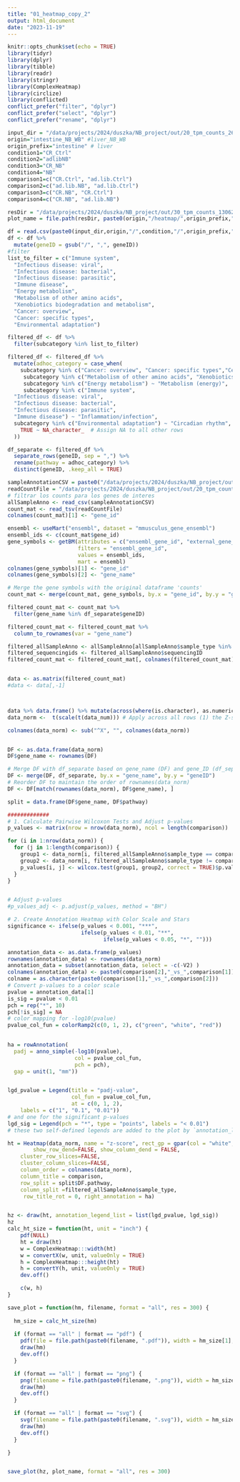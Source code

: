 ```yaml
---
title: "01_heatmap_copy_2"
output: html_document
date: "2023-11-19"
---
```


```r
knitr::opts_chunk$set(echo = TRUE)
library(tidyr)
library(dplyr)
library(tibble)
library(readr)
library(stringr)
library(ComplexHeatmap)
library(circlize)
library(conflicted)
conflict_prefer("filter", "dplyr")
conflict_prefer("select", "dplyr")
conflict_prefer("rename", "dplyr")
```


```r
input_dir = "/data/projects/2024/duszka/NB_project/out/20_tpm_counts_260524/"
origin="intestine_NB_WB" #liver_NB_WB
origin_prefix="intestine" # liver
condition1="CR_Ctrl"
condition2="adlibNB"
condition3="CR_NB"
condition4="NB"
comparison1=c("CR.Ctrl", "ad.lib.Ctrl")
comparison2=c("ad.lib.NB", "ad.lib.Ctrl")
comparison3=c("CR.NB", "CR.Ctrl")
comparison4=c("CR.NB", "ad.lib.NB")

resDir = "/data/projects/2024/duszka/NB_project/out/30_tpm_counts_130624"
plot_name = file.path(resDir, paste0(origin,"/heatmap/",origin_prefix,"_",condition, "_z-score_h"))

df = read.csv(paste0(input_dir,origin,"/",condition,"/",origin_prefix,"_",condition,"_", "ORA_KEGG.tsv"), sep = "\t")
df <- df %>%
  mutate(geneID = gsub("/", ",", geneID))
#filter 
list_to_filter = c("Immune system",
  "Infectious disease: viral",
  "Infectious disease: bacterial",
  "Infectious disease: parasitic",
  "Immune disease",
  "Energy metabolism",
  "Metabolism of other amino acids",
  "Xenobiotics biodegradation and metabolism",
  "Cancer: overview",
  "Cancer: specific types",
  "Environmental adaptation")

filtered_df <- df %>%
  filter(subcategory %in% list_to_filter)

filtered_df <- filtered_df %>%
  mutate(adhoc_category = case_when(
    subcategory %in% c("Cancer: overview", "Cancer: specific types","Cell growth and death") ~ "Cancer/Cell cycle",
     subcategory %in% c("Metabolism of other amino acids", "Xenobiotics biodegradation and metabolism") ~ "Glutathione/drug metabolism",
     subcategory %in% c("Energy metabolism") ~ "Metabolism (energy)",
     subcategory %in% c("Immune system",
  "Infectious disease: viral",
  "Infectious disease: bacterial",
  "Infectious disease: parasitic",
  "Immune disease") ~ "Inflammation/infection",
  subcategory %in% c("Environmental adaptation") ~ "Circadian rhythm",
    TRUE ~ NA_character_  # Assign NA to all other rows
  ))

df_separate <- filtered_df %>%
  separate_rows(geneID, sep = ",") %>%
  rename(pathway = adhoc_category) %>%
  distinct(geneID, .keep_all = TRUE)

sampleAnnotationCSV = paste0("/data/projects/2024/duszka/NB_project/out/20_tpm_counts_260524/tables/coldata_",origin_prefix,".csv")
readCountFile = "/data/projects/2024/duszka/NB_project/out/20_tpm_counts_260524/tables/counts_intestine.tsv"
# filtrar los counts para los genes de interes 
allSampleAnno <- read_csv(sampleAnnotationCSV)
count_mat <- read_tsv(readCountFile)
colnames(count_mat)[1] <- "gene_id"

ensembl <- useMart("ensembl", dataset = "mmusculus_gene_ensembl")
ensembl_ids <- c(count_mat$gene_id) 
gene_symbols <- getBM(attributes = c("ensembl_gene_id", "external_gene_name"),
                      filters = "ensembl_gene_id",
                      values = ensembl_ids,
                      mart = ensembl)
colnames(gene_symbols)[1] <- "gene_id"
colnames(gene_symbols)[2] <- "gene_name"

# Merge the gene symbols with the original dataframe 'counts'
count_mat <- merge(count_mat, gene_symbols, by.x = "gene_id", by.y = "gene_id", all.x = TRUE)

filtered_count_mat <- count_mat %>%
  filter(gene_name %in% df_separate$geneID)

filtered_count_mat <- filtered_count_mat %>%
  column_to_rownames(var = "gene_name")

filtered_allSampleAnno <- allSampleAnno[allSampleAnno$sample_type %in% comparison, ]
filtered_sequencingids <- filtered_allSampleAnno$sequencingID
filtered_count_mat <- filtered_count_mat[, colnames(filtered_count_mat) %in% filtered_sequencingids]


data <- as.matrix(filtered_count_mat)
#data <- data[,-1]



data %>% data.frame() %>% mutate(across(where(is.character), as.numeric)) %>% as.matrix() -> data_num #Convert all characters to nber
data_norm <-  t(scale(t(data_num))) # Apply across all rows (1) the Z-score function (Substract mean and divide by sd)

colnames(data_norm) <- sub("^X", "", colnames(data_norm))


DF <- as.data.frame(data_norm)
DF$gene_name <- rownames(DF)

# Merge DF with df_separate based on gene_name (DF) and gene_ID (df_separate)
DF <- merge(DF, df_separate, by.x = "gene_name", by.y = "geneID")
# Reorder DF to maintain the order of rownames(data_norm)
DF <- DF[match(rownames(data_norm), DF$gene_name), ]

split = data.frame(DF$gene_name, DF$pathway)

#############
# 1. Calculate Pairwise Wilcoxon Tests and Adjust p-values
p_values <- matrix(nrow = nrow(data_norm), ncol = length(comparison))

for (i in 1:nrow(data_norm)) {
  for (j in 1:length(comparison)) {
    group1 <- data_norm[i, filtered_allSampleAnno$sample_type == comparison[j]]
    group2 <- data_norm[i, filtered_allSampleAnno$sample_type != comparison[j]]
    p_values[i, j] <- wilcox.test(group1, group2, correct = TRUE)$p.value
  }
}


# Adjust p-values
#p_values_adj <- p.adjust(p_values, method = "BH")

# 2. Create Annotation Heatmap with Color Scale and Stars
significance <- ifelse(p_values < 0.001, "***",
                       ifelse(p_values < 0.01, "**",
                              ifelse(p_values < 0.05, "*", "")))

annotation_data <- as.data.frame(p_values)
rownames(annotation_data) <- rownames(data_norm)
annotation_data = subset(annotation_data, select = -c(-V2) )
colnames(annotation_data) <- paste0(comparison[2],"_vs_",comparison[1])
colname = as.character(paste0(comparison[1],"_vs_",comparison[2]))
# Convert p-values to a color scale
pvalue = annotation_data[1]
is_sig = pvalue < 0.01
pch = rep("*", 10)
pch[!is_sig] = NA
# color mapping for -log10(pvalue)
pvalue_col_fun = colorRamp2(c(0, 1, 2), c("green", "white", "red")) 
 

ha = rowAnnotation(
  padj = anno_simple(-log10(pvalue),
                     col = pvalue_col_fun,
                     pch = pch),
  gap = unit(1, "mm"))


lgd_pvalue = Legend(title = "padj-value",
                    col_fun = pvalue_col_fun,
                    at = c(0, 1, 2), 
    labels = c("1", "0.1", "0.01"))
# and one for the significant p-values
lgd_sig = Legend(pch = "*", type = "points", labels = "< 0.01")
# these two self-defined legends are added to the plot by `annotation_legend_list`

ht = Heatmap(data_norm, name = "z-score", rect_gp = gpar(col = "white", lwd = 2),
        show_row_dend=FALSE, show_column_dend = FALSE,
    cluster_row_slices=FALSE, 
    cluster_column_slices=FALSE, 
    column_order = colnames(data_norm),
    column_title = comparison,
    row_split = split$DF.pathway,
    column_split =filtered_allSampleAnno$sample_type, 
     row_title_rot = 0, right_annotation = ha)


hz <- draw(ht, annotation_legend_list = list(lgd_pvalue, lgd_sig))
hz
calc_ht_size = function(ht, unit = "inch") {
    pdf(NULL)
    ht = draw(ht)
    w = ComplexHeatmap:::width(ht)
    w = convertX(w, unit, valueOnly = TRUE)
    h = ComplexHeatmap:::height(ht)
    h = convertY(h, unit, valueOnly = TRUE)
    dev.off()

    c(w, h)
}

save_plot = function(hm, filename, format = "all", res = 300) {
  
  hm_size = calc_ht_size(hm)
  
  if (format == "all" | format == "pdf") {
    pdf(file = file.path(paste0(filename, ".pdf")), width = hm_size[1], height = hm_size[2], bg = "white")
    draw(hm)
    dev.off()
  }

  if (format == "all" | format == "png") {
    png(filename = file.path(paste0(filename, ".png")), width = hm_size[1], height = hm_size[2], units = "in", res = res, bg = "white")
    draw(hm)
    dev.off()
  }

  if (format == "all" | format == "svg") {
    svg(filename = file.path(paste0(filename, ".svg")), width = hm_size[1], height = hm_size[2], bg = "white")
    draw(hm)
    dev.off()
  }

}


save_plot(hz, plot_name, format = "all", res = 300)
```





